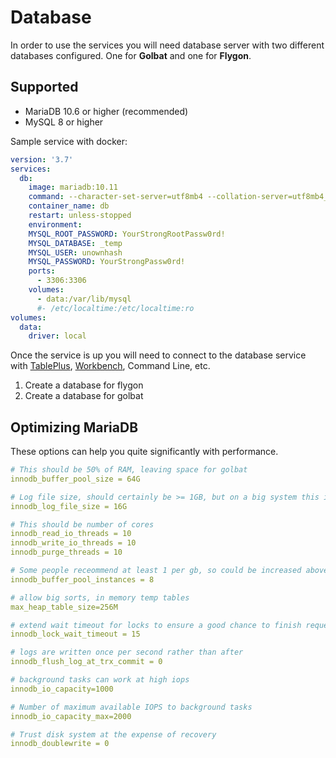 # Database

In order to use the services you will need database server with two different databases configured. One for **Golbat** and one for **Flygon**.

## Supported

- MariaDB 10.6 or higher (recommended)
- MySQL 8 or higher

Sample service with docker:

```yml filename="docker-compose.yml"
version: '3.7'
services:
  db:
    image: mariadb:10.11
    command: --character-set-server=utf8mb4 --collation-server=utf8mb4_unicode_ci --default-authentication-plugin=mysql_native_password --binlog-expire-logs-seconds=86400
    container_name: db
    restart: unless-stopped
    environment:
    MYSQL_ROOT_PASSWORD: YourStrongRootPassw0rd!
    MYSQL_DATABASE: _temp
    MYSQL_USER: unownhash
    MYSQL_PASSWORD: YourStrongPassw0rd!
    ports:
      - 3306:3306
    volumes:
      - data:/var/lib/mysql
      #- /etc/localtime:/etc/localtime:ro
volumes:
  data:
    driver: local
```

Once the service is up you will need to connect to the database service with [TablePlus](https://tableplus.com/), [Workbench](https://www.mysql.com/products/workbench/), Command Line, etc.

1. Create a database for flygon
1. Create a database for golbat

## Optimizing MariaDB

These options can help you quite significantly with performance.

```yml filename="my.cnf"
# This should be 50% of RAM, leaving space for golbat
innodb_buffer_pool_size = 64G

# Log file size, should certainly be >= 1GB, but on a big system this is more appropriate
innodb_log_file_size = 16G

# This should be number of cores
innodb_read_io_threads = 10
innodb_write_io_threads = 10
innodb_purge_threads = 10

# Some people receommend at least 1 per gb, so could be increased above
innodb_buffer_pool_instances = 8

# allow big sorts, in memory temp tables
max_heap_table_size=256M

# extend wait timeout for locks to ensure a good chance to finish requests
innodb_lock_wait_timeout = 15

# logs are written once per second rather than after
innodb_flush_log_at_trx_commit = 0

# background tasks can work at high iops
innodb_io_capacity=1000

# Number of maximum available IOPS to background tasks
innodb_io_capacity_max=2000

# Trust disk system at the expense of recovery
innodb_doublewrite = 0
```
